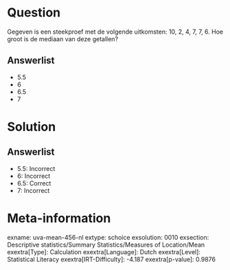 Question
========

Gegeven is een steekproef met de volgende uitkomsten: 10, 2, 4, 7, 7, 6.
Hoe groot is de mediaan van deze getallen?

Answerlist
----------

* 5.5
* 6
* 6.5
* 7

Solution
========

Answerlist
----------

* 5.5: Incorrect
* 6: Incorrect
* 6.5: Correct
* 7: Incorrect

Meta-information
================
exname: uva-mean-456-nl
extype: schoice
exsolution: 0010
exsection: Descriptive statistics/Summary Statistics/Measures of Location/Mean
exextra[Type]: Calculation
exextra[Language]: Dutch
exextra[Level]: Statistical Literacy
exextra[IRT-Difficulty]: -4.187
exextra[p-value]: 0.9876
